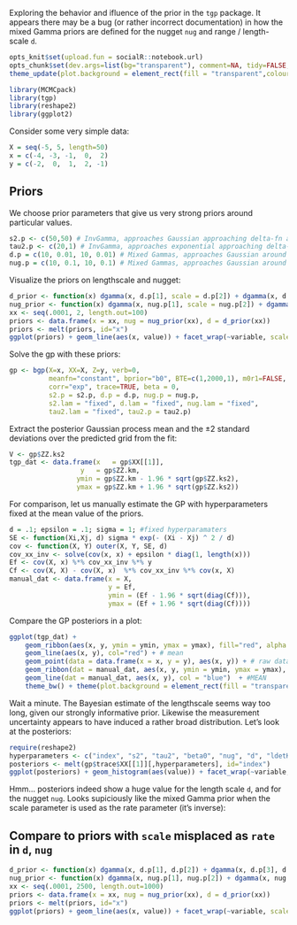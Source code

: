 Exploring the behavior and ifluence of the prior in the `tgp` package.  It appears there may be a bug (or rather incorrect documentation) in how the mixed Gamma priors are defined for the nugget `nug` and range / length-scale `d`.  




```r
opts_knit$set(upload.fun = socialR::notebook.url)
opts_chunk$set(dev.args=list(bg="transparent"), comment=NA, tidy=FALSE, message=FALSE)
theme_update(plot.background = element_rect(fill = "transparent",colour = NA))
```

```r
library(MCMCpack)
library(tgp)
library(reshape2)
library(ggplot2)
```



Consider some very simple data:

```r
X = seq(-5, 5, length=50)
x = c(-4, -3, -1,  0,  2)
y = c(-2,  0,  1,  2, -1)
```


## Priors

We choose prior parameters that give us very strong priors around particular values.  

```r
s2.p <- c(50,50) # InvGamma, approaches Gaussian approaching delta-fn around 1
tau2.p <- c(20,1) # InvGamma, approaches exponential approaching delta-fn around 0
d.p = c(10, 0.01, 10, 0.01) # Mixed Gammas, approaches Gaussian around 0.1, with var .001
nug.p = c(10, 0.1, 10, 0.1) # Mixed Gammas, approaches Gaussian around 1, with var .1
```

Visualize the priors on lengthscale and nugget:

```r
d_prior <- function(x) dgamma(x, d.p[1], scale = d.p[2]) + dgamma(x, d.p[3], scale = d.p[4])
nug_prior <- function(x) dgamma(x, nug.p[1], scale = nug.p[2]) + dgamma(x, nug.p[3], scale = nug.p[4])
xx <- seq(.0001, 2, length.out=100)
priors <- data.frame(x = xx, nug = nug_prior(xx), d = d_prior(xx))
priors <- melt(priors, id="x")
ggplot(priors) + geom_line(aes(x, value)) + facet_wrap(~variable, scale="free")
```


Solve the gp with these priors:

```r
gp <- bgp(X=x, XX=X, Z=y, verb=0,
          meanfn="constant", bprior="b0", BTE=c(1,2000,1), m0r1=FALSE, 
          corr="exp", trace=TRUE, beta = 0,
          s2.p = s2.p, d.p = d.p, nug.p = nug.p,
          s2.lam = "fixed", d.lam = "fixed", nug.lam = "fixed", 
          tau2.lam = "fixed", tau2.p = tau2.p)
```



Extract the posterior Gaussian process mean and the $\pm 2$ standard deviations over the predicted grid from the fit:

```r
V <- gp$ZZ.ks2
tgp_dat <- data.frame(x   = gp$XX[[1]], 
                  y   = gp$ZZ.km, 
                 ymin = gp$ZZ.km - 1.96 * sqrt(gp$ZZ.ks2), 
                 ymax = gp$ZZ.km + 1.96 * sqrt(gp$ZZ.ks2))
```


For comparison, let us manually estimate the GP with hyperparameters fixed at the mean value of the priors.  


```r
d = .1; epsilon = .1; sigma = 1; #fixed hyperparamaters
SE <- function(Xi,Xj, d) sigma * exp(- (Xi - Xj) ^ 2 / d)
cov <- function(X, Y) outer(X, Y, SE, d) 
cov_xx_inv <- solve(cov(x, x) + epsilon * diag(1, length(x)))
Ef <- cov(X, x) %*% cov_xx_inv %*% y
Cf <- cov(X, X) - cov(X, x)  %*% cov_xx_inv %*% cov(x, X)
manual_dat <- data.frame(x = X, 
                         y = Ef, 
                         ymin = (Ef - 1.96 * sqrt(diag(Cf))), 
                         ymax = (Ef + 1.96 * sqrt(diag(Cf))))
```


Compare the GP posteriors in a plot:

```r
ggplot(tgp_dat) +
    geom_ribbon(aes(x, y, ymin = ymin, ymax = ymax), fill="red", alpha = .1) + # Var
    geom_line(aes(x, y), col="red") + # mean
    geom_point(data = data.frame(x = x, y = y), aes(x, y)) + # raw data
    geom_ribbon(dat = manual_dat, aes(x, y, ymin = ymin, ymax = ymax), fill = "blue", alpha = .1) + # Var
    geom_line(dat = manual_dat, aes(x, y), col = "blue")  + #MEAN    
    theme_bw() + theme(plot.background = element_rect(fill = "transparent",colour = NA))
```


Wait a minute. The Bayesian estimate of the lengthscale seems way too long, given our strongly informative prior. Likewise the measurement uncertainty appears to have induced a rather broad distribution.  Let's look at the posteriors:


```r
require(reshape2)
hyperparameters <- c("index", "s2", "tau2", "beta0", "nug", "d", "ldetK")
posteriors <- melt(gp$trace$XX[[1]][,hyperparameters], id="index")
ggplot(posteriors) + geom_histogram(aes(value)) + facet_wrap(~variable, scales="free")

```

Hmm... posteriors indeed show a huge value for the length scale `d`, and for the nugget `nug`.  Looks supiciously like the mixed Gamma prior when the scale parameter is used as the rate parameter (it's inverse):

## Compare to priors with `scale` misplaced as `rate` in `d`, `nug`

```r
d_prior <- function(x) dgamma(x, d.p[1], d.p[2]) + dgamma(x, d.p[3], d.p[4])
nug_prior <- function(x) dgamma(x, nug.p[1], nug.p[2]) + dgamma(x, nug.p[3], nug.p[4])
xx <- seq(.0001, 2500, length.out=1000)
priors <- data.frame(x = xx, nug = nug_prior(xx), d = d_prior(xx))
priors <- melt(priors, id="x")
ggplot(priors) + geom_line(aes(x, value)) + facet_wrap(~variable, scale="free")
```











